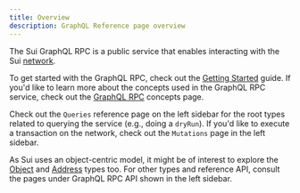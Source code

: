 ```yaml
---
title: Overview
description: GraphQL Reference page overview
---
```


The Sui GraphQL RPC is a public service that enables interacting with the Sui [network](https://sui.io/networkinfo).

To get started with the GraphQL RPC, check out the [Getting Started](/guides/developer/getting-started/graphql-rpc.mdx) guide. If you'd like to learn more about the concepts used in the GraphQL RPC service, check out the [GraphQL RPC](/concepts/graphql-rpc.mdx) concepts page.

Check out the `Queries` reference page on the left sidebar for the root types related to querying the service (e.g., doing a `dryRun`). If you'd like to execute a transaction on the network, check out the `Mutations` page in the left sidebar.

As Sui uses an object-centric model, it might be of interest to explore the [Object](/references/sui-api/graphql/reference/objects/object.mdx) and [Address](/references/sui-api/graphql/reference/objects/address.mdx) types too. For other types and reference API, consult the pages under GraphQL RPC API shown in the left sidebar.
